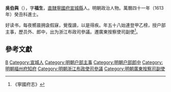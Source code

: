 {{Otheruses|other=名为吴伯与的其他人物|吴同春}}
{{Otheruses|other=名为吴福生的其他人物|吴福生}}

'''吳伯與'''（{{bd||？||?||W吴}}），字'''福生'''，[[直隸|直隸]][[寧國府|寧國府]][[宣城縣|宣城縣]]人。明朝政治人物。萬曆四十一年（1613年）癸丑科進士。

好读书，每夜嚮晨拥衾假寐，覺復讀，以是得疾。年五十八始連登甲乙榜，授户部主事，歷员外、郎中，出为浙江布政司參議。遷廣東按察使司副使<ref>《寧國府志》</ref>。

==參考文獻==
{{reflist}}

{{萬曆四十一年癸丑科殿試金榜}}

{{Authority control}}
{{DEFAULTSORT:Wu吴}}
[[Category:吴姓|B]]
[[Category:宣城人|Category:宣城人]]
[[Category:明朝户部主事|Category:明朝户部主事]]
[[Category:明朝户部郎中|Category:明朝户部郎中]]
[[Category:明朝福州府知府|Category:明朝福州府知府]]
[[Category:明朝浙江布政使司參議|Category:明朝浙江布政使司參議]]
[[Category:明朝廣東按察司副使|Category:明朝廣東按察司副使]]